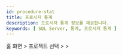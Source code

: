 ```yaml
---
id: procedure-stat
title: 프로시저 통계
description: 프로시저 통계 정보를 제공합니다.
keywords: [ SQL Server, 통계, 프로시저 통계 ]
---
```


홈 화면 &gt; 프로젝트 선택 &gt; <Cmdname sid="side_reportStat" className="uitext" /> &gt; <Cmdname sid="side_dbProcedureStat" className="uitext" />